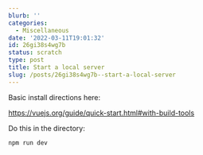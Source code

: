 ```yaml
---
blurb: ''
categories:
  - Miscellaneous
date: '2022-03-11T19:01:32'
id: 26gi38s4wg7b
status: scratch
type: post
title: Start a local server
slug: /posts/26gi38s4wg7b--start-a-local-server
---
```


Basic install directions here: 

https://vuejs.org/guide/quick-start.html#with-build-tools


Do this in the directory:

```
npm run dev
```


